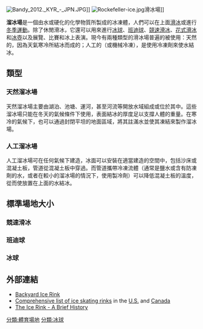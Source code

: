 {{多個問題|
{{Unreferenced|time=2017-12-04T14:16:58+00:00}}
{{Expand|time=2017-12-04T14:16:58+00:00}}
{{expert}}
{{Expand language|en|time=2018-05-27T10:49:58+00:00}}
}}
[[File:Bandy_2012._KYR_-_JPN.JPG|thumb]]]]
[[File:Rockefeller-ice.jpg|thumb]]滑冰場]]

'''溜冰場'''是一個由水或硬化的化學物質所製成的冰凍體，人們可以在上面[[滑冰|滑冰]]或進行[[冬季運動|冬季運動]]。除了休閒滑冰，它還可以用來進行[[冰球|冰球]]、[[班迪球|班迪球]]、[[競速滑冰|競速滑冰]]、[[花式滑冰|花式滑冰]]和[[冰壺|冰壺]]以及展覽、比賽和冰上表演。現今有兩種類型的滑冰場普遍的被使用：天然的，因為天氣寒冷所結冰而成的；人工的（或機械冷凍），是使用冷凍劑來使水結冰。

==類型==
===天然溜冰場===
天然溜冰場主要由湖泊、池塘、運河，甚至河流等開放水域組成或位於其中。這些溜冰場只能在冬天的氣候條件下使用，表面結冰的厚度足以支撐人體的重量。在寒冷的氣候下，也可以通過封閉平坦的地面區域，將其註滿水並使其凍結來製作溜冰場。

===人工溜冰場===
人工溜冰場可在任何氣候下建造，冰面可以安裝在適當建造的空間中，包括沙床或混凝土板，管道從混凝土板中穿過。而管道攜帶冷凍流體（通常是鹽水或含有防凍劑的水，或者在較小的溜冰場的情況下，使用製冷劑）可以降低混凝土板的溫度，從而使放置在上面的水結冰。

==標準場地大小==
===競速滑冰===

===班迪球===

===冰球===

==外部連結==
{{Wiktionary}}
{{Commons category|Ice rinks}}
*[http://www.mybackyardicerink.com Backyard Ice Rink] {{Wayback|url=http://www.mybackyardicerink.com/ |date=20210120213438 }}
*[https://web.archive.org/web/20130903055929/http://www.rinktime.com/ice-skating-rinks/national/ice-skating-rinks Comprehensive list of ice skating rinks] in the [[U.S.|U.S.]] and [[Canada|Canada]]
*[http://thehockeywriters.com/the-ice-rink-a-brief-history/ The Ice Rink - A Brief History] {{Wayback|url=http://thehockeywriters.com/the-ice-rink-a-brief-history/ |date=20210217015801 }}


[[分類:體育場地|分類:體育場地]]
[[分類:冰球|分類:冰球]]